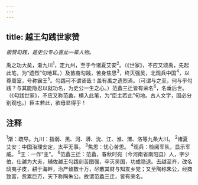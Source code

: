 ```yaml
---
---
---
```

title: 越王勾践世家赞
---



*极赞勾践，是史公专心喜此一辈人物。*

禹之功大矣，渐九川<sup>1</sup>，定九州，至于今诸夏艾安<sup>2</sup>。（《世家》，不应又颂禹，先起此笔，为“遗烈”句地耳。）及苗裔勾践，苦身焦思<sup>3</sup>，终灭强吴，北观兵中国<sup>4</sup>，以尊周室，号称霸王<sup>5</sup>。勾践可不谓贤哉！盖有禹之遗烈焉。（可谓与之至，何与乎勾践？与其能隐忍以就功名，为史公一生之心。）范蠡三迁皆有荣名<sup>6</sup>，名垂后世。（《勾践世家》，不应又称范蠡，横入此笔，为“臣主若此”句地。古人文字，固必分别观也。）臣主若此，欲毋显得乎！

## 注释

<sup>1</sup>渐：疏导。九川：指弱、黑、河、漭、沇、江、淮、渭、洛等九条大川。
<sup>2</sup>诸夏艾安：中国治理安定，太平无事。
<sup>3</sup>焦思：忧心苦思。
<sup>4</sup>观兵：检阅军队，显示军威。
<sup>5</sup>王：一作“主”。
<sup>6</sup>范蠡三迁：范蠡，春秋时宛（今河南省南阳县）人，字少伯，仕越为大夫，辅佐越王勾践刻苦图强，卒灭吴国，功成隐退。去越至齐，改名鸱夷子皮，耕于海畔，治产致数十万，尽散其财与知友乡党；又至陶称朱公，经商致富，赀累巨万，天下称陶朱公。故谓范蠡三迁，皆有荣名。